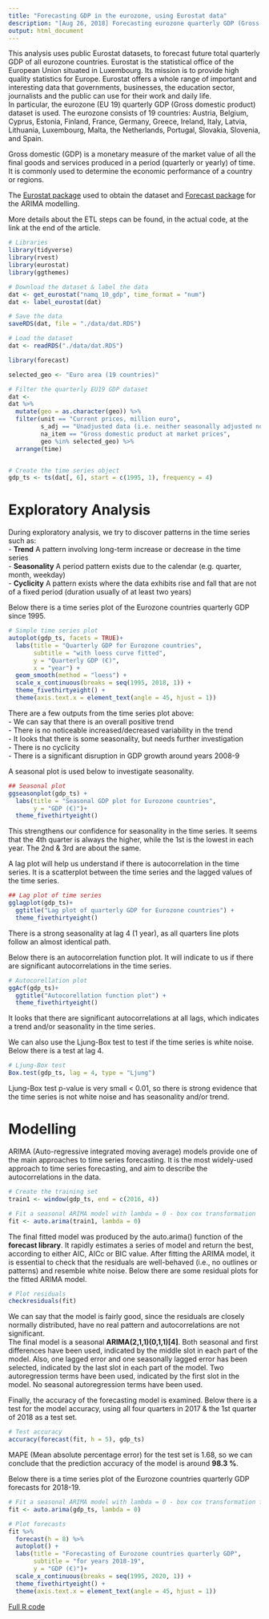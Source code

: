 ```yaml
---
title: "Forecasting GDP in the eurozone, using Eurostat data"
description: "[Aug 26, 2018] Forecasting eurozone quarterly GDP (Gross domestic product) using Eurostat data & ARIMA modelling"
output: html_document
---
```



This analysis uses public Eurostat datasets, to forecast future total quarterly 
GDP of all eurozone countries. Eurostat is the statistical
office of the European Union situated in Luxembourg. Its mission is to provide 
high quality statistics for Europe. Eurostat offers a whole range of important 
and interesting data that governments, businesses, the education sector, 
journalists and the public can use for their work and daily life.  
In particular, the eurozone (EU 19) quarterly GDP (Gross domestic product) 
dataset is used. The eurozone consists of 19 countries: Austria, Belgium, Cyprus, 
Estonia, Finland, France, Germany, Greece, Ireland, Italy, Latvia, Lithuania, 
Luxembourg, Malta, the Netherlands, Portugal, Slovakia, Slovenia, and Spain. 

Gross domestic (GDP) is a monetary measure of the market value of all the final
goods and services produced in a period (quarterly or yearly) of time. It is 
commonly used to determine the economic performance of a country or regions.

The [Eurostat package](https://cran.r-project.org/web/packages/eurostat/index.html) 
used to obtain the dataset and [Forecast package](https://cran.r-project.org/web/packages/forecast/index.html) 
for the ARIMA modelling. 

More details about the ETL steps can be found, in the actual code, at the link 
at the end of the article.

```r

# Libraries
library(tidyverse)
library(rvest)
library(eurostat)
library(ggthemes)


```



```r

# Download the dataset & label the data
dat <- get_eurostat("namq_10_gdp", time_format = "num")
dat <- label_eurostat(dat)

# Save the data
saveRDS(dat, file = "./data/dat.RDS")
```


```r

# Load the dataset
dat <- readRDS("./data/dat.RDS")

library(forecast)

selected_geo <- "Euro area (19 countries)"

# Filter the quarterly EU19 GDP dataset
dat <- 
dat %>% 
  mutate(geo = as.character(geo)) %>% 
  filter(unit == "Current prices, million euro",
         s_adj == "Unadjusted data (i.e. neither seasonally adjusted nor calendar adjusted data)",
         na_item == "Gross domestic product at market prices",
         geo %in% selected_geo) %>% 
  arrange(time)


# Create the time series object
gdp_ts <- ts(dat[, 6], start = c(1995, 1), frequency = 4)

```


# Exploratory Analysis

During exploratory analysis, we try to discover patterns in the time series such as:  
- **Trend** A pattern involving long-term increase or decrease in the time series  
- **Seasonality**  A period pattern exists due to the calendar (e.g. quarter,
month, weekday)  
- **Cyclicity** A pattern exists where the data exhibits rise and fall that 
are not of a fixed period (duration usually of at least two years)  

Below there is a time series plot of the Eurozone countries quarterly GDP since 1995.

```r

# Simple time series plot
autoplot(gdp_ts, facets = TRUE)+
  labs(title = "Quarterly GDP for Eurozone countries",
       subtitle = "with loess curve fitted",
       y = "Quarterly GDP (€)",
       x = "year") +
  geom_smooth(method = "loess") +
  scale_x_continuous(breaks = seq(1995, 2018, 1)) +
  theme_fivethirtyeight() +
  theme(axis.text.x = element_text(angle = 45, hjust = 1))

```

There are a few outputs from the time series plot above:   
- We can say that there is an overall positive trend  
- There is no noticeable increased/decreased variability in the trend  
- It looks that there is some seasonality, but needs further investigation  
- There is no cyclicity  
- There is a significant disruption in GDP growth around years 2008-9


A seasonal plot is used below to investigate seasonality.

```r
## Seasonal plot
ggseasonplot(gdp_ts) +
  labs(title = "Seasonal GDP plot for Eurozone countries",
       y = "GDP (€)")+
  theme_fivethirtyeight()
```

This strengthens our confidence for seasonality in the time series. It seems that the
4th quarter is always the higher, while the 1st is the lowest in each year.
The 2nd & 3rd are about the same. 


A lag plot will help us understand if there is autocorrelation in the time series.
It is a scatterplot between the time series and the lagged values of the time series. 

```r
## Lag plot of time series
gglagplot(gdp_ts)+
  ggtitle("Lag plot of quarterly GDP for Eurozone countries") +
  theme_fivethirtyeight()
```

There is a strong seasonality at lag 4 (1 year), as all quarters line plots follow
an almost identical path.

Below there is an autocorrelation function plot. It will indicate to us
if there are significant autocorrelations in the time series.

```r
# Autocorellation plot
ggAcf(gdp_ts)+
  ggtitle("Autocorellation function plot") +
  theme_fivethirtyeight()
```

It looks that there are significant autocorrelations at all lags, which indicates a 
trend and/or seasonality in the time series.


We can also use the Ljung-Box test to test if the time series is white noise. Below 
there is a test at lag 4.

```r
# Ljung-Box test
Box.test(gdp_ts, lag = 4, type = "Ljung")

```

Ljung-Box test p-value is very small < 0.01, so there is strong evidence that the
time series is not white noise and has seasonality and/or trend.


# Modelling

ARIMA (Auto-regressive integrated moving average) models provide one of the main
approaches to time series forecasting. It is the most widely-used approach to 
time series forecasting, and aim to describe the autocorrelations in the data.

```r

# Create the training set
train1 <- window(gdp_ts, end = c(2016, 4))

# Fit a seasonal ARIMA model with lambda = 0 - box cox transformation 
fit <- auto.arima(train1, lambda = 0)

```



The final fitted model was produced by the auto.arima() function of the **forecast library**.
It rapidly estimates a series of model and return the best, according to either AIC, AICc or BIC value.
After fitting the ARIMA model, it is essential to check that the residuals are 
well-behaved (i.e., no outlines or patterns) and resemble white noise. Below there
are some residual plots for the fitted ARIMA model. 

```r
# Plot residuals 
checkresiduals(fit)

```

We can say that the model is fairly good, since the residuals are closely normally 
distributed, have no real pattern and autocorrelations are not significant.  
The final model is a seasonal **ARIMA(2,1,1)(0,1,1)[4]**. Both seasonal and first differences 
have been used, indicated by the middle slot in each part of the model. Also, one lagged error 
and one seasonally lagged error has been selected, indicated by the last slot in 
each part of the model. Two autoregression terms have been used, indicated by the first slot in the 
model. No seasonal autoregression terms have been used. 

Finally, the accuracy of the forecasting model is examined. Below 
there is a test for the model accuracy, using all four quarters in 2017 & the 1st quarter of 2018 
as a test set.

```r
# Test accuracy
accuracy(forecast(fit, h = 5), gdp_ts)

```

MAPE (Mean absolute percentage error) for the test set is 1.68, so we can conclude that the prediction 
accuracy of the model is around **98.3 %**.  

Below there is a time series plot of the Eurozone countries quarterly GDP forecasts
for 2018-19. 

```r
# Fit a seasonal ARIMA model with lambda = 0 - box cox transformation for all data
fit <- auto.arima(gdp_ts, lambda = 0)

# Plot forecasts
fit %>% 
  forecast(h = 8) %>% 
  autoplot() +
  labs(title = "Forecasting of Eurozone countries quarterly GDP",
       subtitle = "for years 2018-19",
       y = "GDP (€)")+
  scale_x_continuous(breaks = seq(1995, 2020, 1)) +
  theme_fivethirtyeight() +
  theme(axis.text.x = element_text(angle = 45, hjust = 1))


```

[Full R code](https://github.com/mantoniou/Blog/blob/master/content/post/2018-06-text-analytics-song-lyrics.Rmd)

